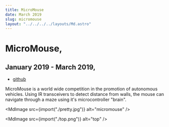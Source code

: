 ```yaml
---
title: MicroMouse
date: March 2019
slug: micromouse
layout: "../../../../layouts/Md.astro"
---
```



# MicroMouse,

## January 2019 - March 2019,

- [github](https://github.com/ec965/micromouse_2019)

MicroMouse is a world wide competition in the promotion of autonomous vehicles.
Using IR transceivers to detect distance from walls, the mouse can navigate
through a maze using it's microcontroller "brain".

<MdImage src={import("./pretty.jpg")} alt="micromouse" />

<MdImage src={import("./top.png")} alt="top" />
